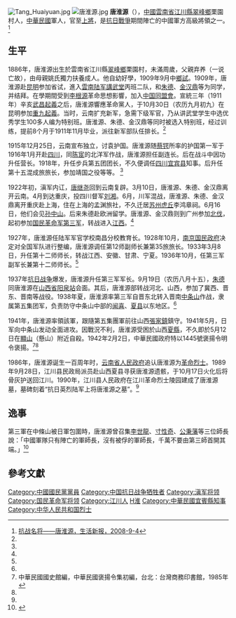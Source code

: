 [[File:Tang_Huaiyuan.jpg|thumb]]
[[File:唐淮源.jpg|thumb]]
'''唐淮源'''（{{bd|1886年||1941年|5月12日|catIdx=T,唐}}），[[中國|中國]][[雲南省|雲南省]][[江川縣|江川縣]][[翠峰鄉|翠峰鄉]]栗園村人，[[中華民國|中華民國]]軍人，官至[[上將|上將]]，是[[抗日戰爭|抗日戰爭]]期間陣亡的中國軍方高級將領之一。<ref name=tang>[http://www.shxb.net/html/20080904/20080904_108299.shtml 抗战名将——唐淮源，生活新报，2008-9-4]{{dead link|date=2018年5月 |bot=InternetArchiveBot |fix-attempted=yes }}</ref>

==生平==
1886年，唐淮源出生於雲南省江川縣[[翠峰鄉|翠峰鄉]]栗園村，未滿周歲，父親弃养（一说亡故），由母親姚氏獨力扶養成人。他自幼好學，1909年9月中[[鄉試|鄉試]]。1909年，唐淮源赴[[昆明|昆明]]参加省试，進入[[雲南陆军講武堂|雲南陆军講武堂]]丙班二队，和[[朱德|朱德]]、[[金汉鼎_(1891年)|金汉鼎]]等为同学，并结拜。在學期間受到[[李根源|李根源]]革命思想影響，加入[[中国同盟會|中国同盟會]]。宣統三年（1911年）辛亥[[武昌起義|武昌起義]]之后，唐淮源響應革命黨人，于10月30日（农历九月初九）在昆明参加[[重九起義|重九起義]]。当时，云南扩充新军，急需下级军官，乃从讲武堂学生中选优秀学生100多人编为特别班。唐淮源、朱德、金汉鼎等同时被选入特别班，经过训练，提前8个月于1911年11月毕业，派往新军部队任排长。<ref name=tang/>  

1915年12月25日，云南宣布独立，讨袁护国。唐淮源随[[蔡锷|蔡锷]]所率的护国第一军于1916年1月开赴[[四川|四川]]，同[[陈宧|陈宧]]的北洋军作战，唐淮源担任副连长。后在战斗中因功升任营长。1918年，升任步兵第五团团长，不久便调任[[四川|四川]][[宜宾县|宜宾县]]知事。后升任第十五混成旅旅长，参加靖国之役等等。 <ref name=tang/>  

1922年初，滇军内讧，[[唐继尧|唐继尧]]回到云南复辟。3月10日，唐淮源、朱德、金汉鼎离开云南。4月到达重庆，投四川督军[[刘湘|刘湘]]。6月，川军混战，唐淮源、朱德、金汉鼎离开重庆赴上海，住在上海的孟渊旅社，不久迁居[[苏州|苏州]][[虎丘|虎丘]]李鸿章祠。6月16日，他们会见[[孙中山|孙中山]]。后来朱德赴欧洲留学。唐淮源、金汉鼎则到广州参加[[国民革命军北伐|北伐]]，起初参加[[国民革命军第三军|国民革命军第三军]]，转战进入[[江西|江西]]。<ref name=tang/>  

1927年，唐淮源任陆军军官学校南昌分校教育长。1928年10月，[[南京国民政府|南京国民政府]]决定对全国军队进行整编，唐淮源调任第12师副师长兼第35旅旅长。1933年3月8日，升任第十二师师长，转战江西、安徽、甘肃、宁夏。1936年10月，任第三军副军长兼第十二师师长。<ref name=tang/>   

1937年[[抗日战争|抗日战争]]爆发，唐淮源升任第三军军长。9月19日（农历八月十五），[[朱德|朱德]]同唐淮源在[[山西省|山西省]][[阳泉站|阳泉站]]会面。其后，唐淮源部转战河北、山西，参加了冀西、晋东、晋南等战役。1938年夏，唐淮源率第三军自晋东北转入晋南[[中条山|中条山]]作战，隶属第五集团军，负责防守中条山中部的[[闻喜|闻喜]]、[[夏县|夏县]]以东地区。<ref name=tang/>  

1941年，唐淮源率領該軍，跟隨第五集團軍前往山西[[張家鎮|張家鎮]]鎮守。1941年5月，日军向中条山发动全面进攻。因戰況不利，唐淮源受困於山西[[夏縣|夏縣]]，不久即於5月12日在[[顯山|顯山]]（懸山）附近自殺。1942年2月2日，中華民國政府特以1445號褒揚令明令褒揚。<ref>中華民國國史館編，中華民國褒揚令集初編，台北：台灣商務印書館，1985年</ref><ref name=tang/>  

1986年，唐淮源诞生一百周年时，[[云南省人民政府|云南省人民政府]]追认唐淮源为[[革命烈士|革命烈士]]。1989年9月28日，江川县民政局派员赴山西夏县寻获唐淮源遗骸，于10月17日火化后将骨灰护送回江川。1990年，江川县人民政府在江川革命烈士陵园建成了唐淮源墓，墓碑刻着“抗日英烈陆军上将唐淮源之墓”。<ref name=tang/>

== 逸事 ==
第三軍在中條山被日軍包圍時，唐淮源曾召集[[李世龍|李世龍]]、[[寸性奇|寸性奇]]、[[公秉藩|公秉藩]]等三位師長說：「中國軍隊只有陣亡的軍師長，沒有被俘的軍師長，千萬不要由第三師首開其端。」<ref>{{Cite web |url=http://news.ifeng.com/history/phtv/dsy/200908/0822_5712_1314792.shtml |title=唐淮源：中国军队只有阵亡的军师长，凤凰网，2009年08月22日 |accessdate=2012年12月13日 |archive-date=2019年6月9日 |archive-url=https://web.archive.org/web/20190609065144/http://news.ifeng.com/history/phtv/dsy/200908/0822_5712_1314792.shtml |dead-url=no }}</ref>

==參考文獻==
{{reflist}}

{{DEFAULTSORT:Tang唐}}
[[Category:中國國民黨黨員|Category:中國國民黨黨員]]
[[Category:中国抗日战争牺牲者|Category:中国抗日战争牺牲者]]
[[Category:滇军将领|Category:滇军将领]]
[[Category:国民革命军将领|Category:国民革命军将领]]
[[Category:江川人|Category:江川人]]
[[Category:唐姓|H淮]]
[[Category:中華民國宜賓縣知事|Category:中華民國宜賓縣知事]]
[[Category:中华人民共和国烈士|Category:中华人民共和国烈士]]